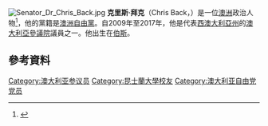 [[File:Senator_Dr_Chris_Back.jpg|thumb]]
'''克里斯·拜克'''（Chris Back，{{bd|1950年|2月11日}}）是一位[[澳洲|澳洲]]政治人物<ref>{{cite news | title=Chris Back sworn in as WA senator | publisher=[[Australian_Associated_Press|AAP]] | date=12 March 2009 | url=http://www.wabusinessnews.com.au/en-story/1/71071/Chris-Back-sworn-in-as-WA-senator }}{{dead link|date=2017年11月 |bot=InternetArchiveBot |fix-attempted=yes }}</ref>，他的黨籍是[[澳洲自由黨|澳洲自由黨]]。自2009年至2017年，他是代表[[西澳大利亞州|西澳大利亞州]]的[[澳大利亞參議院|澳大利亞參議院]]議員之一。他出生在[[伯斯|伯斯]]。

==參考資料==
{{Reflist}}
[[Category:澳大利亚参议员|Category:澳大利亚参议员]]
[[Category:昆士蘭大學校友|Category:昆士蘭大學校友]]
[[Category:澳大利亚自由党党员|Category:澳大利亚自由党党员]]